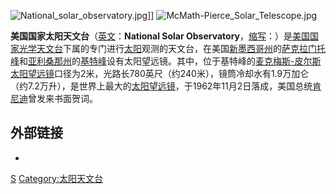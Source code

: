 {{unreferenced|time=2018-09-20T13:04:07+00:00}}
[[File:National_solar_observatory.jpg|thumb]]]]
[[File:McMath-Pierce_Solar_Telescope.jpg|thumb]]

'''美国国家太阳天文台'''（[[英文|英文]]：'''National Solar Observatory'''，[[缩写|缩写]]：{{lang|en|'''NSO'''}}）是[[美国国家光学天文台|美国国家光学天文台]]下属的专门进行[[太阳|太阳]]观测的天文台，在美国[[新墨西哥州|新墨西哥州]]的[[萨克拉门托峰|萨克拉门托峰]]和[[亚利桑那州|亚利桑那州]]的[[基特峰|基特峰]]设有太阳望远镜。其中，位于基特峰的[[麦克梅斯-皮尔斯太阳望远镜|麦克梅斯-皮尔斯太阳望远镜]]口径为2米，光路长780英尺（约240米），镜筒冷却水有1.9万加仑（约7.2万升），是世界上最大的[[太阳望远镜|太阳望远镜]]，于1962年11月2日落成，美国总统[[肯尼迪|肯尼迪]]曾发来书面贺词。

==外部链接==
{{Commonscat|National Solar Observatory|美国国家太阳天文台}}
*[http://www.nso.edu/ {{lang|en|National Solar Observatory}}]

{{NOAO}}

[[Category:新墨西哥州天文台|S]]
[[Category:太阳天文台|Category:太阳天文台]]